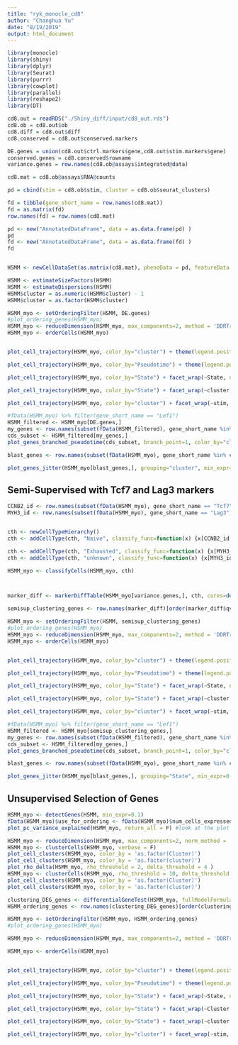 ---
title: "ryk_monocle_cd8"
author: "Changhua Yu"
date: "8/19/2019"
output: html_document
---

```{r}
library(monocle)
library(shiny)
library(dplyr)
library(Seurat)
library(purrr)
library(cowplot)
library(parallel)
library(reshape2)
library(DT)
```

```{r}
cd8.out = readRDS("./Shiny_diff/input/cd8_out.rds")
cd8.ob = cd8.out$ob
cd8.diff = cd8.out$diff
cd8.conserved = cd8.out$conserved.markers

DE.genes = union(cd8.out$ctrl.markers$gene,cd8.out$stim.markers$gene)
conserved.genes = cd8.conserved$rowname
variance.genes = row.names(cd8.ob@assays$integrated@data)

cd8.mat = cd8.ob@assays$RNA@counts

pd = cbind(stim = cd8.ob$stim, cluster = cd8.ob$seurat_clusters)

fd = tibble(gene_short_name = row.names(cd8.mat))
fd = as.matrix(fd)
row.names(fd) = row.names(cd8.mat)

pd <- new("AnnotatedDataFrame", data = as.data.frame(pd) )
pd
fd <- new("AnnotatedDataFrame", data = as.data.frame(fd) )
fd


HSMM <- newCellDataSet(as.matrix(cd8.mat), phenoData = pd, featureData = fd,expressionFamily=negbinomial.size())

HSMM <- estimateSizeFactors(HSMM) 
HSMM <- estimateDispersions(HSMM)
HSMM$cluster = as.numeric(HSMM$cluster) - 1
HSMM$cluster = as.factor(HSMM$cluster)
```



```{r}
HSMM_myo <- setOrderingFilter(HSMM, DE.genes)
#plot_ordering_genes(HSMM_myo) 
HSMM_myo <- reduceDimension(HSMM_myo, max_components=2, method = 'DDRTree', norm_method = 'log') 
HSMM_myo <- orderCells(HSMM_myo) 


plot_cell_trajectory(HSMM_myo, color_by="cluster") + theme(legend.position="right")

plot_cell_trajectory(HSMM_myo, color_by="Pseudotime") + theme(legend.position="right")

plot_cell_trajectory(HSMM_myo, color_by="State") + facet_wrap(~State, nrow=1)

plot_cell_trajectory(HSMM_myo, color_by="State") + facet_wrap(~cluster, nrow=1)

plot_cell_trajectory(HSMM_myo, color_by="cluster") + facet_wrap(~stim, nrow=1)

```



```{r}
#fData(HSMM_myo) %>% filter(gene_short_name == "Lef1")
HSMM_filtered <- HSMM_myo[DE.genes,]
my_genes <- row.names(subset(fData(HSMM_filtered), gene_short_name %in% c("Lef1",  "Lag3")))
cds_subset <- HSMM_filtered[my_genes,]
plot_genes_branched_pseudotime(cds_subset, branch_point=1, color_by="cluster", ncol=1) 
```



```{r}
blast_genes <- row.names(subset(fData(HSMM_myo), gene_short_name %in% c("Lag3", "Lef1", "Eomes"))) 

plot_genes_jitter(HSMM_myo[blast_genes,], grouping="cluster", min_expr=0.1)

```

## Semi-Supervised with Tcf7 and Lag3 markers
```{r}
CCNB2_id <- row.names(subset(fData(HSMM_myo), gene_short_name == "Tcf7")) 
MYH3_id <- row.names(subset(fData(HSMM_myo), gene_short_name == "Lag3"))


cth <- newCellTypeHierarchy() 
cth <- addCellType(cth, "Naive", classify_func=function(x) {x[CCNB2_id,] >= 1}) 

cth <- addCellType(cth, "Exhausted", classify_func=function(x) {x[MYH3_id,] >=1}) 
cth <- addCellType(cth, "unknown", classify_func=function(x) {x[MYH3_id,] == 0 & x[CCNB2_id,] == 0}) 

HSMM_myo <- classifyCells(HSMM_myo, cth)



marker_diff <- markerDiffTable(HSMM_myo[variance.genes,], cth, cores=detectCores()) 

semisup_clustering_genes <- row.names(marker_diff)[order(marker_diff$qval)][1:1000]

```


```{r}
HSMM_myo <- setOrderingFilter(HSMM, semisup_clustering_genes)
#plot_ordering_genes(HSMM_myo) 
HSMM_myo <- reduceDimension(HSMM_myo, max_components=2, method = 'DDRTree', norm_method = 'log') 
HSMM_myo <- orderCells(HSMM_myo) 


plot_cell_trajectory(HSMM_myo, color_by="cluster") + theme(legend.position="right")

plot_cell_trajectory(HSMM_myo, color_by="Pseudotime") + theme(legend.position="right")

plot_cell_trajectory(HSMM_myo, color_by="State") + facet_wrap(~State, nrow=1)

plot_cell_trajectory(HSMM_myo, color_by="State") + facet_wrap(~cluster, nrow=1)

plot_cell_trajectory(HSMM_myo, color_by="cluster") + facet_wrap(~stim, nrow=1)

```

```{r}
#fData(HSMM_myo) %>% filter(gene_short_name == "Lef1")
HSMM_filtered <- HSMM_myo[semisup_clustering_genes,]
my_genes <- row.names(subset(fData(HSMM_filtered), gene_short_name %in% c("Lef1",  "Lag3")))
cds_subset <- HSMM_filtered[my_genes,]
plot_genes_branched_pseudotime(cds_subset, branch_point=1, color_by="cluster", ncol=1) 
```
```{r}
blast_genes <- row.names(subset(fData(HSMM_myo), gene_short_name %in% c("Lag3", "Lef1", "Eomes"))) 

plot_genes_jitter(HSMM_myo[blast_genes,], grouping="State", min_expr=0.1)

```



## Unsupervised Selection of Genes
```{r}
HSMM_myo <- detectGenes(HSMM, min_expr=0.1) 
fData(HSMM_myo)$use_for_ordering <- fData(HSMM_myo)$num_cells_expressed > 0.05 * ncol(HSMM_myo)
plot_pc_variance_explained(HSMM_myo, return_all = F) #look at the plot and decide how many dimensions you need. It is determined by a huge drop of variance at that dimension. pass that number to num_dim in the next function.

HSMM_myo <- reduceDimension(HSMM_myo, max_components=2, norm_method = 'log', num_dim = 3, reduction_method = 'tSNE', verbose = T)
HSMM_myo <- clusterCells(HSMM_myo, verbose = F)
plot_cell_clusters(HSMM_myo, color_by = 'as.factor(Cluster)') 
plot_cell_clusters(HSMM_myo, color_by = 'as.factor(cluster)') 
plot_rho_delta(HSMM_myo, rho_threshold = 2, delta_threshold = 4 )
HSMM_myo <- clusterCells(HSMM_myo, rho_threshold = 10, delta_threshold = 10, skip_rho_sigma = T, verbose = F)
plot_cell_clusters(HSMM_myo, color_by = 'as.factor(Cluster)') 
plot_cell_clusters(HSMM_myo, color_by = 'as.factor(cluster)') 
```

```{r}
clustering_DEG_genes <- differentialGeneTest(HSMM_myo, fullModelFormulaStr = '~Cluster', cores = detectCores())
HSMM_ordering_genes <- row.names(clustering_DEG_genes)[order(clustering_DEG_genes$qval)][1:1000]
```

```{r}
HSMM_myo <- setOrderingFilter(HSMM_myo, HSMM_ordering_genes)
#plot_ordering_genes(HSMM_myo) 

HSMM_myo <- reduceDimension(HSMM_myo, max_components=2, method = 'DDRTree', norm_method = 'log') 

HSMM_myo <- orderCells(HSMM_myo) 


plot_cell_trajectory(HSMM_myo, color_by="cluster") + theme(legend.position="right")

plot_cell_trajectory(HSMM_myo, color_by="Pseudotime") + theme(legend.position="right")

plot_cell_trajectory(HSMM_myo, color_by="State") + facet_wrap(~State, nrow=1)

plot_cell_trajectory(HSMM_myo, color_by="State") + facet_wrap(~Cluster, nrow=1)

plot_cell_trajectory(HSMM_myo, color_by="State") + facet_wrap(~cluster, nrow=1)

plot_cell_trajectory(HSMM_myo, color_by="cluster") + facet_wrap(~stim, nrow=1)

```



